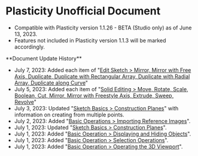 
# Plasticity Unofficial Document

- Compatible with Plasticity version 1.1.26 - BETA (Studio only) as of June 13, 2023.
- Features not included in Plasticity version 1.1.3 will be marked accordingly.

<Callout type="info">
**Document Update History**

- July 7, 2023: Added each item of "[Edit Sketch > Mirror, Mirror with Free Axis, Duplicate, Duplicate with Rectangular Array, Duplicate with Radial Array, Duplicate along Curve](./sketch-edit)"
- July 5, 2023: Added each item of "[Solid Editing > Move, Rotate, Scale, Boolean, Cut, Mirror, Mirror with Freestyle Axis, Extrude, Sweep, Revolve](./solid-edit)"
- July 3, 2023: Updated "[Sketch Basics > Construction Planes](./sketch-basic/construction-plane)" with information on creating from multiple points.
- July 2, 2023: Added "[Basic Operations > Importing Reference Images](./basic-operation/importing-reference-images)".
- July 1, 2023: Updated "[Sketch Basics > Construction Planes](./sketch-basic/construction-plane)".
- July 1, 2023: Added "[Basic Operation > Displaying and Hiding Objects](./basic-operation/displaying-and-hiding-objects)".
- July 1, 2023: Added "[Basic Operation > Selection Operations](./basic-operation/selection-operations)".
- July 1, 2023: Added "[Basic Operation > Operating the 3D Viewport](./basic-operation/3d-viewport-operation)".
</Callout>




